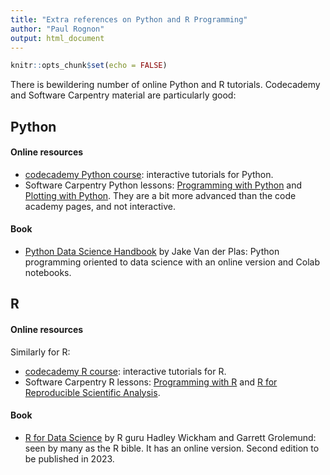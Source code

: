 ```yaml
---
title: "Extra references on Python and R Programming"
author: "Paul Rognon"
output: html_document
---
```


```r
knitr::opts_chunk$set(echo = FALSE)
```

There is bewildering number of online Python and R tutorials. Codecademy and Software Carpentry material are particularly good:

## Python

#### Online resources

-   [codecademy Python course](https://www.codecademy.com/catalog/language/python): interactive tutorials for Python.
-   Software Carpentry Python lessons: [Programming with Python](https://swcarpentry.github.io/python-novice-inflammation/) and [Plotting with Python](http://swcarpentry.github.io/python-novice-gapminder/). They are a bit more advanced than the code academy pages, and not interactive.

#### Book

-   [Python Data Science Handbook](https://jakevdp.github.io/PythonDataScienceHandbook/) by Jake Van der Plas: Python programming oriented to data science with an online version and Colab notebooks.

## R

#### Online resources

Similarly for R:

-   [codecademy R course](https://www.codecademy.com/catalog/language/r): interactive tutorials for R.
-   Software Carpentry R lessons: [Programming with R](http://swcarpentry.github.io/r-novice-inflammation/) and [R for Reproducible Scientific Analysis](https://swcarpentry.github.io/r-novice-gapminder/).

#### Book

-   [R for Data Science](https://r4ds.had.co.nz/) by R guru Hadley Wickham and Garrett Grolemund: seen by many as the R bible. It has an online version. Second edition to be published in 2023.
